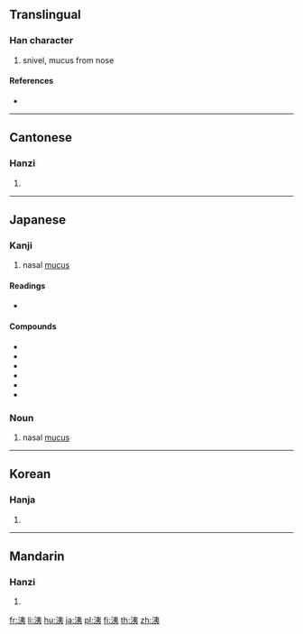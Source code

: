 {{also|涕}}
==Translingual==

===Han character===
{{Han char|rn=85|rad=水|as=06|sn=9|four=35132|canj=EKN}}

# snivel, mucus from nose

====References====
* {{Han ref|kx=0620.190|dkj=17387|dj=1017.010|hdz=31605.070|uh=6D1F|ud=27935|bh=CF70|bd=53104}}

----

==Cantonese==

===Hanzi===
{{yue-hanzi|jyut=|y=tai3}}

# {{defn|lang=yue|sort=水06}}

----

==Japanese==

===Kanji===
{{ja-kanji|grade=|rs=水06}}

# nasal [[mucus]]

====Readings====
* {{ja-readings|on=[[い]] (i)|kanon=[[てい]] (tei)|goon=[[たい]] (tai)|kun=[[はなじる]] (hanajiru)}}

{{wikipedia|lang=ja}}

====Compounds====
{{der-top|Compounds}}
* {{ja-r|青洟|あおばな|gloss=green snot hanging from a child's nose}}
* {{ja-r|涕洟|てい.い}}
* {{ja-r|洟垂|はなたれ}}
* {{ja-r|洟垂れ小僧|はなたれ こぞう}}
* {{ja-r|洟提灯|はなぢょうちん}}
* {{ja-r|水洟|みずばな|gloss=runny nose}}
{{der-bottom}}

===Noun===
{{ja-noun|はな}}

# nasal [[mucus]]

----

==Korean==

===Hanja===
{{ko-hanja|hangeul=이|eumhun=|rv=i|mr=i|y=i}}

# {{defn|lang=ko|sort=水06}}

----

==Mandarin==

===Hanzi===
{{cmn-hanzi|pin=[[tì]] ([[ti4]]), [[yí]] ([[yi2]])|wg=t'i<sup>4</sup>, i<sup>2</sup>}}

# {{defn|lang=cmn|sort=水06}}

[[fr:洟]]
[[li:洟]]
[[hu:洟]]
[[ja:洟]]
[[pl:洟]]
[[fi:洟]]
[[th:洟]]
[[zh:洟]]
